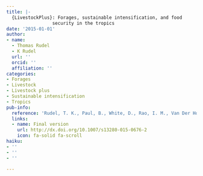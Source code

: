 ```yaml
---
title: |-
  {LivestockPlus}: Forages, sustainable intensification, and food
                 security in the tropics
date: '2015-01-01'
author:
- name:
  - Thomas Rudel
  - K Rudel
  url: ''
  orcid: ''
  affiliation: ''
categories: 
- Forages
- Livestock
- Livestock plus
- Sustainable intensification
- Tropics
pub-info:
  reference: 'Rudel, T. K., Paul, B., White, D., Rao, I. M., Van Der Hoek, R., Castro, A., Boval, M., Lerner, A., Schneider, L., &amp; Peters, M. (2015). LivestockPlus: Forages, sustainable intensification, and food security in the tropics. <em>Ambio</em>, <em>44</em>(7), 685&ndash;693'
  links:
  - name: Final version
    url: http://dx.doi.org/10.1007/s13280-015-0676-2
    icon: fa-solid fa-scroll
haiku:
- ''
- ''
- ''

---
```


